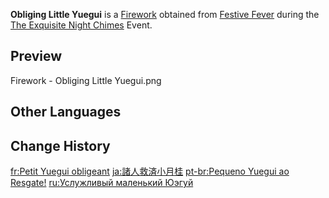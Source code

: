 {{Item Infobox
|id           = 223018
|image        = Item Obliging Little Yuegui.png
|type         = Fireworks
|quality      = 3
|effect       = Color: Standard Model<br>Size: ×1.0<br>Height: 14<br>Rotation: 0&deg;
|description  = A firework inspired by a warmhearted [[Yaoyao|little girl]].<br>Many people have received a helping hand from the girl, yet none know her name &mdash; all they know is that she called her companion "Yuegui." This firework was commissioned as an expression of their gratitude and well wishes.
|source1      = [[The Exquisite Night Chimes#Festive Fever|Festive Fever]] during the [[The Exquisite Night Chimes]]
}}
'''Obliging Little Yuegui''' is a [[Firework]] obtained from [[The Exquisite Night Chimes#Festive Fever|Festive Fever]] during the [[The Exquisite Night Chimes]] Event.

==Preview==
<gallery>
Firework - Obliging Little Yuegui.png
</gallery>

==Other Languages==
{{Other Languages
|en      = Obliging Little Yuegui
|zhs     = 扶危济困小月桂
|zhs_rm  = Fúwēijìkùn Xiǎo Yuèguì
|zht     = 扶危濟困小月桂
|zht_rm  = Fúwēijìkùn Xiǎo Yuèguì
|zh_tl   = Little Yuegui Who Helps Those In Danger or Difficulties
|ja      = 諸人救済小月桂
|ja_rm   = Shojin Kyuusai Shou Yweegwei{{Assumed}}
|ja_tl   = Little Yuegui the Savior of All
|ko      = 친절하고 깜찍한 월계
|ko_tl   = Kind and Cute Yuegui
|es      = ¡Pequeño Yuegui al rescate!
|es_tl   = Little Yuegui to the Rescue!
|fr      = Petit Yuegui obligeant
|fr_tl   = Obliging Little Yuegui
|ru      = Услужливый маленький Юэгуй
|ru_tl   = Obliging Little Yuegui
|th      = Yuegui น้อยผู้ช่วยคนทุกข์ยาก
|th_rm   = 
|th_tl   = 
|vi      = Tiểu Nguyệt Quế Ra Tay Tương Trợ
|vi_tl   = 
|de      = Kleiner Yuegui, der Retter in der Not
|de_tl   = Little Yuegui, the Savior in Need
|id      = Obliging Little Yuegui
|pt      = Pequeno Yuegui ao resgate!
|pt_tl   = 
|tr      = Yardımcı Minik Yuegui
|tr_tl   = 
|it      = Un aiuto per il Piccolo Yuegui
|it_tl   = A Help for Little Yuegui
}}

==Change History==
{{Change History|3.4}}

[[fr:Petit Yuegui obligeant]]
[[ja:諸人救済小月桂]]
[[pt-br:Pequeno Yuegui ao Resgate!]]
[[ru:Услужливый маленький Юэгуй]]